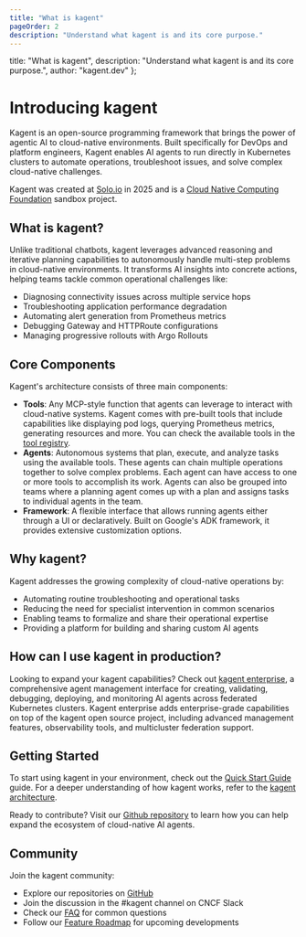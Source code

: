 ```yaml
---
title: "What is kagent"
pageOrder: 2
description: "Understand what kagent is and its core purpose."
---
```


  title: "What is kagent",
  description: "Understand what kagent is and its core purpose.",
  author: "kagent.dev"
};

# Introducing kagent

Kagent is an open-source programming framework that brings the power of agentic AI to cloud-native environments. Built specifically for DevOps and platform engineers, Kagent enables AI agents to run directly in Kubernetes clusters to automate operations, troubleshoot issues, and solve complex cloud-native challenges.

Kagent was created at [Solo.io](https://www.solo.io) in 2025 and is a [Cloud Native Computing Foundation](https://www.cncf.io) sandbox project.

## What is kagent?

Unlike traditional chatbots, kagent leverages advanced reasoning and iterative planning capabilities to autonomously handle multi-step problems in cloud-native environments. It transforms AI insights into concrete actions, helping teams tackle common operational challenges like:

- Diagnosing connectivity issues across multiple service hops
- Troubleshooting application performance degradation
- Automating alert generation from Prometheus metrics
- Debugging Gateway and HTTPRoute configurations
- Managing progressive rollouts with Argo Rollouts

## Core Components

Kagent's architecture consists of three main components:

- **Tools**: Any MCP-style function that agents can leverage to interact with cloud-native systems. Kagent comes with pre-built tools that include capabilities like displaying pod logs, querying Prometheus metrics, generating resources and more. You can check the available tools in the [tool registry](/tools).
- **Agents**: Autonomous systems that plan, execute, and analyze tasks using the available tools. These agents can chain multiple operations together to solve complex problems. Each agent can have access to one or more tools to accomplish its work. Agents can also be grouped into teams where a planning agent comes up with a plan and assigns tasks to individual agents in the team.
- **Framework**: A flexible interface that allows running agents either through a UI or declaratively. Built on Google's ADK framework, it provides extensive customization options.

## Why kagent?

Kagent addresses the growing complexity of cloud-native operations by:

- Automating routine troubleshooting and operational tasks
- Reducing the need for specialist intervention in common scenarios
- Enabling teams to formalize and share their operational expertise
- Providing a platform for building and sharing custom AI agents

## How can I use kagent in production?

Looking to expand your kagent capabilities? Check out [kagent enterprise](https://www.solo.io/products/kagent-enterprise), a comprehensive agent management interface for creating, validating, debugging, deploying, and monitoring AI agents across federated Kubernetes clusters. Kagent enterprise adds enterprise-grade capabilities on top of the kagent open source project, including advanced management features, observability tools, and multicluster federation support.

## Getting Started

To start using kagent in your environment, check out the [Quick Start Guide](/docs/kagent/getting-started/quickstart) guide. For a deeper understanding of how kagent works, refer to the [kagent architecture](/docs/kagent/concepts/architecture).

Ready to contribute? Visit our [Github repository](https://github.com/kagent-dev) to learn how you can help expand the ecosystem of cloud-native AI agents.

## Community

Join the kagent community:
- Explore our repositories on [GitHub](https://github.com/kagent-dev)
- Join the discussion in the #kagent channel on CNCF Slack
- Check our [FAQ](/docs/kagent/resources/faq) for common questions
- Follow our [Feature Roadmap](https://github.com/kagent-dev/kagent/blob/main/README.md#roadmap) for upcoming developments
